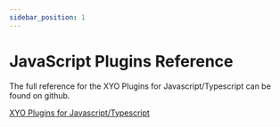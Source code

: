 ```yaml
---
sidebar_position: 1
---
```



# JavaScript Plugins Reference

The full reference for the XYO Plugins for Javascript/Typescript can be found on github.

[XYO Plugins for Javascript/Typescript](https://xyoraclenetwork.github.io/plugins/)

<Readme/>



